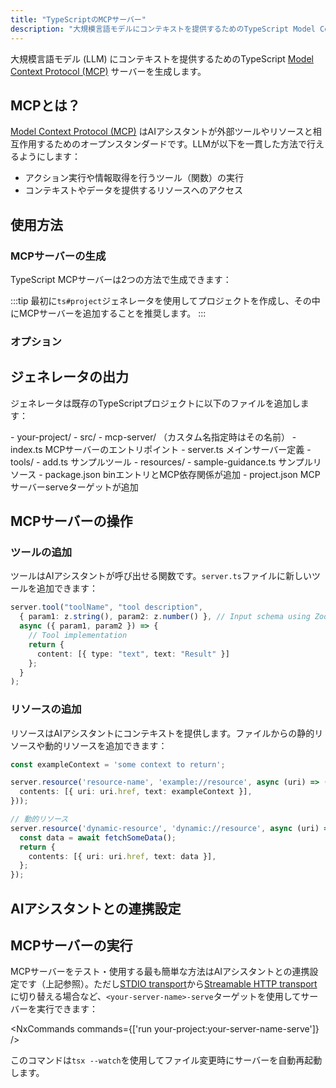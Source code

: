 ```yaml
---
title: "TypeScriptのMCPサーバー"
description: "大規模言語モデルにコンテキストを提供するためのTypeScript Model Context Protocol (MCP)サーバーを生成"
---
```





大規模言語モデル (LLM) にコンテキストを提供するためのTypeScript [Model Context Protocol (MCP)](https://modelcontextprotocol.io/) サーバーを生成します。

## MCPとは？

[Model Context Protocol (MCP)](https://modelcontextprotocol.io/) はAIアシスタントが外部ツールやリソースと相互作用するためのオープンスタンダードです。LLMが以下を一貫した方法で行えるようにします：

- アクション実行や情報取得を行うツール（関数）の実行
- コンテキストやデータを提供するリソースへのアクセス

## 使用方法

### MCPサーバーの生成

TypeScript MCPサーバーは2つの方法で生成できます：

<RunGenerator generator="ts#mcp-server" />

:::tip
最初に<Link path="/guides/typescript-project">`ts#project`</Link>ジェネレータを使用してプロジェクトを作成し、その中にMCPサーバーを追加することを推奨します。
:::

### オプション

<GeneratorParameters generator="ts#mcp-server" />

## ジェネレータの出力

ジェネレータは既存のTypeScriptプロジェクトに以下のファイルを追加します：

<FileTree>
  - your-project/
    - src/
      - mcp-server/ （カスタム名指定時はその名前）
        - index.ts MCPサーバーのエントリポイント
        - server.ts メインサーバー定義
        - tools/
          - add.ts サンプルツール
        - resources/
          - sample-guidance.ts サンプルリソース
    - package.json binエントリとMCP依存関係が追加
    - project.json MCPサーバーserveターゲットが追加
</FileTree>

## MCPサーバーの操作

### ツールの追加

ツールはAIアシスタントが呼び出せる関数です。`server.ts`ファイルに新しいツールを追加できます：

```typescript
server.tool("toolName", "tool description",
  { param1: z.string(), param2: z.number() }, // Input schema using Zod
  async ({ param1, param2 }) => {
    // Tool implementation
    return {
      content: [{ type: "text", text: "Result" }]
    };
  }
);
```

### リソースの追加

リソースはAIアシスタントにコンテキストを提供します。ファイルからの静的リソースや動的リソースを追加できます：

```typescript
const exampleContext = 'some context to return';

server.resource('resource-name', 'example://resource', async (uri) => ({
  contents: [{ uri: uri.href, text: exampleContext }],
}));

// 動的リソース
server.resource('dynamic-resource', 'dynamic://resource', async (uri) => {
  const data = await fetchSomeData();
  return {
    contents: [{ uri: uri.href, text: data }],
  };
});
```

## AIアシスタントとの連携設定

<Snippet name="mcp/configuration" parentHeading="Configuring with AI Assistants" />

## MCPサーバーの実行

MCPサーバーをテスト・使用する最も簡単な方法はAIアシスタントとの連携設定です（上記参照）。ただし[STDIO transport](https://modelcontextprotocol.io/docs/concepts/transports#standard-input%2Foutput-stdio)から[Streamable HTTP transport](https://modelcontextprotocol.io/docs/concepts/transports#streamable-http)に切り替える場合など、`<your-server-name>-serve`ターゲットを使用してサーバーを実行できます：

<NxCommands commands={['run your-project:your-server-name-serve']} />

このコマンドは`tsx --watch`を使用してファイル変更時にサーバーを自動再起動します。